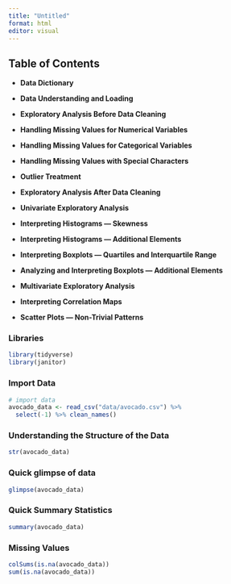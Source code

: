 ```yaml
---
title: "Untitled"
format: html
editor: visual
---
```


## **Table of Contents**

-   **Data Dictionary**

-   **Data Understanding and Loading**

-   **Exploratory Analysis Before Data Cleaning**

-   **Handling Missing Values for Numerical Variables**

-   **Handling Missing Values for Categorical Variables**

-   **Handling Missing Values with Special Characters**

-   **Outlier Treatment**

-   **Exploratory Analysis After Data Cleaning**

-   **Univariate Exploratory Analysis**

-   **Interpreting Histograms — Skewness**

-   **Interpreting Histograms — Additional Elements**

-   **Interpreting Boxplots — Quartiles and Interquartile Range**

-   **Analyzing and Interpreting Boxplots — Additional Elements**

-   **Multivariate Exploratory Analysis**

-   **Interpreting Correlation Maps**

-   **Scatter Plots — Non-Trivial Patterns**

### Libraries

```r
library(tidyverse)
library(janitor)
```

### Import Data

```r
# import data
avocado_data <- read_csv("data/avocado.csv") %>% 
  select(-1) %>% clean_names()
```

### Understanding the Structure of the Data

```r
str(avocado_data)
```

### Quick glimpse of data

```r
glimpse(avocado_data)
```

### Quick Summary Statistics

```r
summary(avocado_data)
```

### Missing Values

```r
colSums(is.na(avocado_data))
sum(is.na(avocado_data))
```
